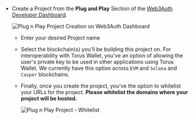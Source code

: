 - Create a Project from the **Plug and Play** Section of the [Web3Auth Developer Dashboard](https://dashboard.web3auth.io/).

  ![Plug n Play Project Creation on Web3Auth Dashboard](/contents/guides/set-up-web3auth-dashboard/plugnplay-project.png)

  - Enter your desired Project name
  - Select the blockchain(s) you'll be building this project on. For interoperability with Torus Wallet, you've an option of allowing the user's
    private key to be used in other applications using Torus Wallet. We currently have this option across `EVM` and `Solana` and `Casper` blockchains.

  - Finally, once you create the project, you've the option to whitelist your URLs for the project. **Please whitelist the domains where your project
    will be hosted.**

    ![Plug n Play Project - Whitelist](/contents/guides/set-up-web3auth-dashboard/plugnplay-whitelist.png)
